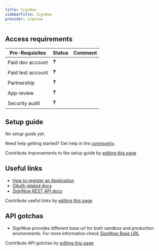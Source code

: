 ```yaml
---
title: SignNow
sidebarTitle: SignNow
provider: signnow
---
```




<Overview />
<PreBuiltTooling provider={providers[pageMetadata.provider]} />
<PreBuiltUseCases />

## Access requirements
| Pre-Requisites | Status | Comment|
| - | - | - |
| Paid dev account | ❓ |  |
| Paid test account | ❓ |  |
| Partnership | ❓ | |
| App review | ❓ |  |
| Security audit | ❓ | |


## Setup guide

_No setup guide yet._

<Tip>Need help getting started? Get help in the [community](https://nango.dev/slack).</Tip>

<Note>Contribute improvements to the setup guide by [editing this page](https://github.com/nangohq/nango/tree/master/docs-v2/integrations/all/signnow.mdx)</Note>


## Useful links

-   [How to register an Application](https://docs.signnow.com/docs/signnow/account)
-   [OAuth related docs](https://docs.signnow.com/docs/signnow/features#authentication)
-   [SignNow REST API docs](https://docs.signnow.com/docs/signnow/welcome)

<Note>Contribute useful links by [editing this page](https://github.com/nangohq/nango/tree/master/docs-v2/integrations/all/signnow.mdx)</Note>

## API gotchas
- SignNow provides different base url for both sandbox and production environments. For more information check [SignNow Base URL](https://docs.signnow.com/docs/signnow/get-started)

<Note>Contribute API gotchas by [editing this page](https://github.com/nangohq/nango/tree/master/docs-v2/integrations/all/signnow.mdx)</Note>
